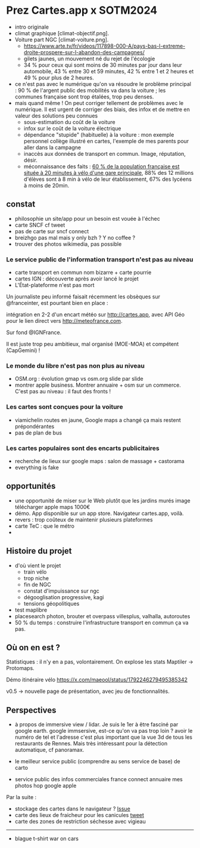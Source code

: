 # Prez Cartes.app x SOTM2024

- intro originale
- climat graphique [climat-objectif.png].
- Voiture part NGC [climat-voiture.png].
  - https://www.arte.tv/fr/videos/117898-000-A/pays-bas-l-extreme-droite-prospere-sur-l-abandon-des-campagnes/
  - gilets jaunes, un mouvement né du rejet de l'écologie
  - 34 % pour ceux qui sont moins de 30 minutes par jour dans leur automobile, 43 % entre 30 et 59 minutes, 42 % entre 1 et 2 heures et 49 % pour plus de 2 heures.
- ce n'est pas avec le numérique qu'on va résoudre le problème principal : 90 % de l'argent public des mobilités va dans la voiture ; les communes française sont trop étalées, trop peu denses.
- mais quand même ! On peut corriger tellement de problèmes avec le numérique. Il est urgent de corriger des biais, des infox et de mettre en valeur des solutions peu connues
  - sous-estimation du coût de la voiture
  - infox sur le coût de la voiture électrique
  - dépendance "stupide" (habituelle) à la voiture : mon exemple personnel collège illustré en cartes, l'exemple de mes parents pour aller dans la campagne
  - inaccès aux données de transport en commun. Image, réputation, désir.
  - méconnaissance des faits : [60 % de la population française est située à 20 minutes à vélo d'une gare principale](https://www.bl-evolution.com/publication/la-france-a-20-minutes-a-velo/), 88% des 12 millions d'élèves sont à 8 min à vélo de leur établissement, 67% des lycéens à moins de 20min.

## constat

- philosophie un site/app pour un besoin est vouée à l'échec
- carte SNCF cf tweet
- pas de carte sur sncf connect
- breizhgo pas mal mais y only bzh ? Y no coffee ?
- trouver des photos wikimedia, pas possible

### Le service public de l'information transport n'est pas au niveau

- carte transport en commun nom bizarre + carte pourrie
- cartes IGN : découverte après avoir lancé le projet
- L'État-plateforme n'est pas mort

Un journaliste peu informé faisait récemment les obsèques sur @franceinter, est pourtant bien en place :

intégration en 2-2 d'un encart météo sur http://cartes.app, avec API Géo pour le lien direct vers http://meteofrance.com.

Sur fond @IGNFrance.

Il est juste trop peu ambitieux, mal organisé (MOE-MOA) et compétent (CapGemini) !

### Le monde du libre n'est pas non plus au niveau

- OSM.org : évolution gmap vs osm.org slide par slide
- montrer apple business. Montrer annuaire + osm sur un commerce. C'est pas au niveau : il faut des fronts !

### Les cartes sont conçues pour la voiture

- viamichelin routes en jaune, Google maps a changé ça mais restent prépondérantes
- pas de plan de bus

### Les cartes populaires sont des encarts publicitaires

- recherche de lieux sur google maps : salon de massage + castorama
- everything is fake

## opportunités

- une opportunité de miser sur le Web plutôt que les jardins murés image télécharger apple maps 1000€
- démo. App disponible sur un app store. Navigateur cartes.app, voilà.
- revers : trop coûteux de maintenir plusieurs plateformes
- carte TeC : que le métro
-

## Histoire du projet

- d'où vient le projet
  - train vélo
  - trop niche
  - fin de NGC
  - constat d'impuissance sur ngc
  - dégooglisation progressive, kagi
  - tensions géopolitiques
- test maplibre
- placesearch photon, brouter et overpass villesplus, valhalla, autoroutes
- 50 % du temps : construire l'infrastructure transport en commun ça va pas.

## Où on en est ?

Statistiques : il n'y en a pas, volontairement. On explose les stats Maptiler -> Protomaps.

Démo itinéraire vélo https://x.com/maeool/status/1792246279495385342

v0.5 -> nouvelle page de présentation, avec jeu de fonctionnalités.

## Perspectives

- à propos de immersive view / lidar. Je suis le 1er à être fasciné par google earth. google immsersive, est-ce qu'on va pas trop loin ? avoir le numéro de tel et l'adresse c'est plus important que la vue 3d de tous les restaurants de Rennes. Mais très intéressant pour la détection automatique, cf panoramax.

- le meilleur service public (comprendre au sens service de base) de carto

- service public des infos commerciales france connect annuaire mes photos hop google apple

Par la suite :

- stockage des cartes dans le navigateur ? [Issue](https://github.com/laem/cartes/issues/379)
- carte des lieux de fraicheur pour les canicules [tweet](https://x.com/PatrickRerat/status/1803003044453368024/photo/1)
- carte des zones de restriction séchesse avec vigieau

---

- blague t-shirt war on cars
